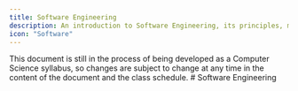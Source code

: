 ```yaml
---
title: Software Engineering
description: An introduction to Software Engineering, its principles, methodologies, and best practices.
icon: "Software"
---
```

<Callout title="Warning" type="warning">
   This document is still in the process of being developed as a Computer Science syllabus, so changes are subject to change at any time in the content of the document and the class schedule.
</Callout>
# Software Engineering